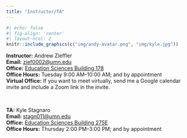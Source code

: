 ```yaml
---
title: "Instructor/TA"
---
```


```r
#| echo: false
#| fig-align: 'center'
#| layout-ncol: 2
knitr::include_graphics(c("img/andy-avatar.png", "img/kyle.jpg"))
```


**Instructor:** Andrew Zieffler <br />
**Email:** [zief0002@umn.edu](mailto://zief0002@umn.edu) <br />
**Office:** [Education Sciences Building 178](https://www.google.com/maps/place/Education+Sciences+Building/@44.9784043,-93.2394586,15z/data=!4m2!3m1!1s0x0:0x45656dac481b9150)  <br />
**Office Hours:** Tuesday 9:00 AM&ndash;10:00 AM; and by appointment <br />
**Virtual Office:** If you want to meet virtually, send me a Google calendar invite and include a Zoom link in the invite. 

<br />

**TA:** Kyle Stagnaro  <br />
**Email:** [stagn011@umn.edu](mailto://stagn011@umn.edu) <br />
**Office:** [Education Sciences Building 275E](https://www.google.com/maps/place/Education+Sciences+Building/@44.9784043,-93.2394586,15z/data=!4m2!3m1!1s0x0:0x45656dac481b9150)  <br />
**Office Hours:** Thursday 2:00 PM&ndash;3:00 PM; and by appointment

<!-- <br /> -->
